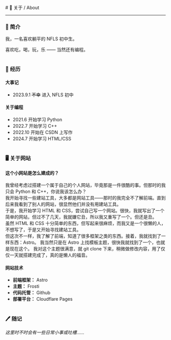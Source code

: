
<BaseLayout title="About">
  <BaseCard title="About">
# 📄 关于 / About

---

### 🧾 简介

我，一名喜欢躺平的 NFLS 初中生。

喜欢吃，喝，玩，乐 —— 当然还有编程。

# 

### 📆 经历

#### 大事记

- 2023.9.1 ~~不幸~~ 进入 NFLS 初中

#### 关于编程

- 2021.6 开始学习 Python
- 2022.7 开始学习 C++
- 2022.10 开始在 CSDN 上写作
- 2024.7 开始学习 HTML/CSS

# 

### 🖥 关于网站
#### 这个小网站是怎么建成的？
我曾经考虑过搭建一个属于自己的个人网站，毕竟那是一件很酷的事。但那时的我只会 Python 和 C++，你说我该怎么办？\
我开始寻找一些建站工具，大多都是网站工具——那时的我完全不了解前端。直到后来我看到了别人的网站，很显然他们并没有用建站工具。\
于是，我开始学习 HTML 和 CSS，尝试自己写一个网站。很快，我就写出了一个简单的网站，但过不了几天，我就嫌它丑，所以我又重写了一个。但还是丑。\
虽然 HTML 和 CSS 十分简单的东西，但写起来很麻烦，而我又是一个很懒的人，不想写了，于是又开始寻找建站工具。\
但这次不一样，我了解了前端，知道了很多框架之类的东西。接着，我就找到了一样东西：Astro。
我当然只是在 Astro 上找模板主题，很快我就找到了一个，也就是现在这个。
我对这个主题很满意，就 git clone 下来，稍微做修改内容，用了仅仅一天就搭建完成了，真的是懒人的福音。
#### 网站技术
- **前端框架：** Astro
- **主题：** Frosti
- **代码托管：** Github
- **部署平台：** Cloudflare Pages

# 

### 🖊 随记
*这里时不时会有一些日常小事或吐槽……*



  </BaseCard>
</BaseLayout>

